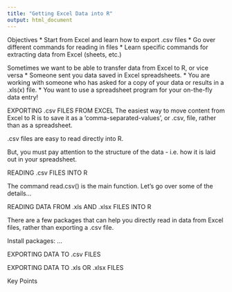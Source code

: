 ```yaml
---
title: "Getting Excel Data into R"
output: html_document
---
```


Objectives
* Start from Excel and learn how to export .csv files
* Go over different commands for reading in files
* Learn specific commands for extracting data from Excel (sheets, etc.)


Sometimes we want to be able to transfer data from Excel to R, or vice versa
* Someone sent you data saved in Excel spreadsheets.
* You are working with someone who has asked for a copy of your data or results in a .xls(x) file.
* You want to use a spreadsheet program for your on-the-fly data entry!


EXPORTING .csv FILES FROM EXCEL
The easiest way to move content from Excel to R is to save it as a 'comma-separated-values', or .csv, file, rather than as a spreadsheet.

.csv files are easy to read directly into R.

But, you must pay attention to the structure of the data - i.e. how it is laid out in your spreadsheet.


READING .csv FILES INTO R

The command read.csv() is the main function.
Let's go over some of the details...


READING DATA FROM .xls AND .xlsx FILES INTO R

There are a few packages that can help you directly read in data from Excel files, rather than exporting a .csv file.

Install packages: ...

EXPORTING DATA TO .csv FILES

EXPORTING DATA TO .xls OR .xlsx FILES

Key Points

